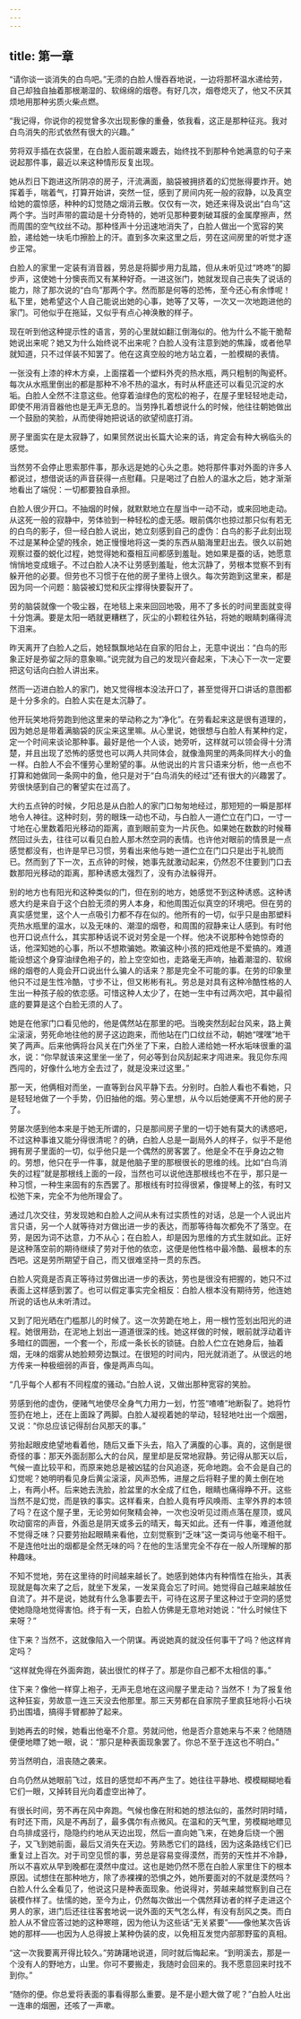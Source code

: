 ```yaml
---
---
---
```

title: 第一章
---



“请你谈一谈消失的白鸟吧。”无须的白脸人慢吞吞地说，一边将那杯温水递给劳，自己却独自抽着那根潮湿的、软绵绵的烟卷。有好几次，烟卷熄灭了，他又不厌其烦地用那种劣质火柴点燃。

“我记得，你说你的视觉曾多次出现影像的重叠，依我看，这正是那种征兆。我对白鸟消失的形式依然有很大的兴趣。”

劳将双手插在衣袋里，在白脸人面前踱来踱去，始终找不到那种令她满意的句子来说起那件事，最近以来这种情形反复出现。

她从烈日下跑进这所阴凉的房子，汗流满面，脑袋被拥挤着的幻觉胀得要炸开。她挥着手，喘着气，打算开始讲，突然一怔，感到了房间内死一般的寂静，以及真空给她的震惊感，种种的幻觉随之烟消云散。仅仅有一次，她还来得及说出“白鸟”这两个字。当时声带的震动是十分奇特的，她听见那种要刺破耳膜的金属摩擦声，然而周围的空气纹丝不动。那种怪声十分迅速地消失了，白脸人做出一个宽容的笑脸，递给她一块毛巾擦脸上的汗。直到多次来这里之后，劳在这间房里的听觉才逐步正常。

白脸人的家里一定装有消音器，劳总是将脚步用力乱踏，但从未听见过“咚咚”的脚步声，这使她十分懊丧而又有某种好奇。一进这张门，她就发现自己丧失了说话的能力，除了那次说的“白鸟”那两个字。然而那是何等的恐怖，至今还心有余悸呢！私下里，她希望这个人自己能说出她的心事，她等了又等，一次又一次地跑进他的家门。可他似乎在拖延，又似乎有点心神涣散的样子。

现在听到他这种提示性的语言，劳的心里就如翻江倒海似的。他为什么不能干脆帮她说出来呢？她又为什么始终说不出来呢？白脸人没有注意到她的焦躁，或者他早就知道，只不过佯装不知罢了。他在这真空般的地方站立着，一脸模糊的表情。

一张没有上漆的梓木方桌，上面摆着一个塑料外壳的热水瓶，两只粗制的陶瓷杯。每次从水瓶里倒出的都是那种不冷不热的温水，有时从杯底还可以看见沉淀的水垢。白脸人全然不注意这些。他穿着油绿色的宽松的袍子，在屋子里轻轻地走动，即使不用消音器他也是无声无息的。当劳挣扎着想说什么的时候，他往往朝她做出一个鼓励的笑脸，从而使得她把说话的欲望彻底打消。

房子里面实在是太寂静了，如果贸然说出长篇大论来的话，肯定会有种大祸临头的感觉。

当然劳不会停止思索那件事，那永远是她的心头之患。她将那件事对外面的许多人都说过，想借说话的声音获得一点慰藉。只是喝过了白脸人的温水之后，她才渐渐地看出了端倪：一切都要独自承担。

白脸人很少开口。不抽烟的时候，就默默地立在屋当中一动不动，或来回地走动。从这死一般的寂静中，劳体验到一种轻松的虚无感。眼前偶尔也掠过那只似有若无的白鸟的影子，但一经白脸人说出，她立刻感到自己的虚伪：白鸟的影子此刻出现不过是某种企望的残余，她正慢慢地将这一类的东西从脑海里赶出去。很久以前她观察过蚕的蜕化过程，她觉得她和蚕相互间都感到羞耻。她如果是蚕的话，她愿意悄悄地变成蛾子。不过白脸人决不让劳感到羞耻，他太沉静了，劳根本觉察不到有躲开他的必要。但劳也不习惯于在他的房子里待上很久。每次劳跑到这里来，都是因为同一个问题：脑袋被幻觉和灰尘撑得快要裂开了。

劳的脑袋就像一个吸尘器，在地毯上来来回回地吸，用不了多长的时间里面就变得十分饱满。要是太阳一晒就更糟糕了，灰尘的小颗粒往外钻，将她的眼睛刺痛得流下泪来。

昨天离开了白脸人之后，她轻飘飘地站在自家的阳台上，无意中说出：“白鸟的形象正好是弥留之际的意象嘛。”说完就为自己的发现兴奋起来，下决心下一次一定要把这句话向白脸人讲出来。

然而一迈进白脸人的家门，她又觉得根本没法开口了，甚至觉得开口讲话的意图都是十分多余的。白脸人实在是太沉静了。

他开玩笑地将劳跑到他这里来的举动称之为“净化”。在劳看起来这是很有道理的，因为她总是带着满脑袋的灰尘来这里嘛。从心里说，她很想与白脸人有某种约定，定一个时间来谈论那种事。最好是他一个人谈，她旁听，这样就可以领会得十分清楚，并且出现了恐怖的感觉也可以两人共同体会，就像渔网里的两条同样大小的鱼一样。白脸人不会不懂劳心里盼望的事。从他说出的片言只语来分析，他一点也不打算和她做同一条网中的鱼，他只是对于“白鸟消失的经过”还有很大的兴趣罢了。劳很快感到自己的奢望实在过高了。

大约五点钟的时候，夕阳总是从白脸人的家门口匆匆地经过，那短短的一瞬是那样地令人神往。这种时刻，劳的眼珠一动也不动，与白脸人一道伫立在门口，一寸一寸地在心里数着阳光移动的距离，直到眼前变为一片灰色。如果她在数数的时候蓦然回过头去，往往可以看见白脸人那木然空洞的表情。也许他对眼前的情景是一点感觉都没有，也许是早已习惯，劳看出来他与她一道伫立在门口只是出于礼貌而已。然而到了下一次，五点钟的时候，她事先就激动起来，仍然忍不住要到门口去数那阳光移动的距离，那种诱惑太强烈了，没有办法躲得开。

别的地方也有阳光和这种类似的门，但在别的地方，她感觉不到这种诱惑。这种诱惑大约是来自于这个白脸无须的男人本身，和他周围近似真空的环境吧。但在劳的真实感觉里，这个人一点吸引力都不存在似的。他所有的一切，似乎只是由那塑料壳热水瓶里的温水，以及无味的、潮湿的烟卷，和周围的寂静来让人感到。有时他也开口说点什么，其实那种话说不说对劳全是一个样。他决不说那种令她惊奇的话，他深知她的心事，所以不想欺骗她。欺骗这种小孩的把戏他是不爱搞的。难道能设想这个身穿油绿色袍子的，脸上空空如也，走路毫无声响，抽着潮湿的、软绵绵的烟卷的人竟会开口说出什么骗人的话来？那是完全不可能的事。在劳的印象里他只不过是生性冷酷，寸步不让，但又彬彬有礼。劳总是对具有这种冷酷性格的人生出一种孩子般的依恋感。可惜这种人太少了，在她一生中有过两次吧，其中最彻底的要算是这个白脸无须的人了。

她是在他家门口看见他的，他是偶然站在那里的吧。当晚突然刮起台风来，路上黄尘滚滚，劳死命地往他的房子这边跑来，而他站在门口纹丝不动，朝她“嘿嘿”地干笑了两声。后来他俩将台风关在门外坐了下来，白脸人递给她一杯水垢味很重的温水，说：“你早就该来这里坐一坐了，何必等到台风刮起来才闯进来。我见你东闯西闯的，好像什么地方全去过了，就是没来过这里。”

那一天，他俩相对而坐，一直等到台风平静下去。分别时。白脸人看也不看她，只是轻轻地做了一个手势，仍旧抽他的烟。劳心里想，从今以后她便离不开他的房子了。

劳屡次感到他本来是于她无所谓的，只是那间房子里的一切于她有莫大的诱惑吧，不过这种事谁又能分得很清呢？的确，白脸人总是一副局外人的样子，似乎不是他拥有房子里面的一切，似乎他只是一个偶然的房客罢了。他是全不在乎身边之物的。劳想，他只在乎一件事，就是他脑子里的那根很长的思维的线。比如“白鸟消失的过程”就是那根线上面的一段，当然也可以说他连那根线也不在乎，那只是一种习惯，一种生来固有的东西罢了。那根线有时拉得很紧，像提琴上的弦，有时又松弛下来，完全不为他所理会了。

通过几次交往，劳发现她和白脸人之间从未有过实质性的对话，总是一个人说出片言只语，另一个人就等待对方做出进一步的表达，而那等待每次都免不了落空。在劳，是因为词不达意，力不从心；在白脸人，却是因为思维的方式生就如此。正好是这种落空前的期待继续了劳对于他的依恋，这便是他性格中最冷酷、最根本的东西吧。这是劳所期望于自己，而又很难坚持一贯的东西。

白脸人究竟是否真正等待过劳做出进一步的表达，劳也是很没有把握的，她只不过表面上这样感到罢了。也可以假定事实完全相反：白脸人根本没有期待劳，他连她所说的话也从未听清过。

又到了阳光晒在门槛那儿的时候了。这一次劳跪在地上，用一根竹签划出阳光的进程。她很用劲，在泥地上划出一道道很深的线。她这样做的时候，眼前就浮动着许多暗红的圆圈，一个套一个，形成一条长长的锁链。白脸人伫立在她身后，抽着烟，无味的烟雾从她脸颊旁边飘过。在很短的时间内，阳光就消逝了。从很远的地方传来一种极细弱的声音，像是两声鸟叫。

“几乎每个人都有不同程度的骚动。”白脸人说，又做出那种宽容的笑脸。

劳感到他的虚伪，便赌气地使尽全身气力用力一划，竹签“喳喳”地断裂了。她将竹签扔在地上，还在上面跺了两脚。白脸人凝视着她的举动，轻轻地吐出一个烟圈，又说：“你总应该记得刮台风那天的事。”

劳抬起眼皮绝望地看着他，随后又垂下头去，陷入了满腹的心事。真的，这倒是很奇怪的事：那天外面刮那么大的台风，屋里却是反常地寂静。劳记得从那天以后，气候一直比较平和，而原来她总是被凶猛的台风追逐，死命地跑。会不会是自己的幻觉呢？她明明看见身后黄尘滚滚，风声恐怖，进屋之后将鞋子里的黄土倒在地上，有两小杯。后来她去洗脸，脸盆里的水全成了红色，眼睛也痛得睁不开。这些当然不是幻觉，而是铁的事实。这样看来，白脸人竟有呼风唤雨、主宰外界的本领了吗？在这个屋子里，无论劳如何聚精会神，一次也没听见过雨点落在屋顶，或风吹动窗帘的声音，外面总是阴天或多云的晴天，每天如此。还有一件事，难道他就不觉得乏味？只要劳抬起眼睛来看他，立刻觉察到“乏味”这一类词与他毫不相干。不是连他吐出的烟都是全然无味的吗？在他的生活里完全不存在一般人所理解的那种趣味。

不知不觉地，劳在这里待的时间越来越长了。她感到她体内有种惰性在抬头，其表现就是每次来了之后，就坐下发呆，一发呆竟会忘了时间。她觉得自己越来越放任自流了。并不是说，她就有什么急事要去干，可待在这房子里这种过于空洞的感觉使她隐隐地觉得害怕。终于有一天，白脸人仿佛是无意地对她说：“什么时候住下来呀？”

住下来？当然不，这就像陷入一个阴谋。再说她真的就没任何事干了吗？他这样肯定吗？

“这样就免得在外面奔跑，装出很忙的样子了。那是你自己都不太相信的事。”

住下来？像他一样穿上袍子，无声无息地在这间屋子里走动？当然不！为了报复他这种狂妄，劳故意一连三天没去他那里。那三天劳都在自家院子里疯狂地将小石块扔出围墙，搞得手臂都肿了起来。

到她再去的时候，她看出他毫不介意。劳就问他，他是否介意她来与不来？他随随便便地瞟了她一眼，说：“那只是种表面现象罢了。你总不至于连这也不明白。”

劳当然明白，沮丧随之袭来。

白鸟仍然从她眼前飞过，炫目的感觉却不再产生了。她往往平静地、模模糊糊地看它们一眼，又掉转目光向着虚空出神了。

有很长时间，劳不再在风中奔跑。气候也像在附和她的想法似的，虽然时阴时晴，有时还下雨，风是不再刮了，最多偶尔有点微风。在温和的天气里，劳模糊地瞟见白鸟排成竖行，隐隐约约地从天边出现，然后一直向她飞来，在她身后绕一个圈子，又飞到她前面，最后又消失在天边。劳熟悉它们的路线，因为这条路线它们已重复过上百次。对于司空见惯的事，劳总是容易变得漠然，而劳的天性并不冷静，所以不喜欢从早到晚都在漠然中度过。这也是她仍然不愿在白脸人家里住下的根本原因。试想住在那种地方，除了赤裸裸的恐惧之外，她所要面对的不就是漠然吗？白脸人什么全看见了，他说这只是种表面现象。他说得对，劳越来越觉察到自己在装模作样了。怯懦的她，至今为止，仍然每次做出一个偶然拜访者的样子走进这个男人的家，进门后还往往客套地说一说外面的天气怎么样，有没有刮风之类。而白脸人从不曾应答过她的这种寒暄，因为他认为这些话“无关紧要”——像他某次告诉她的那样——也因为人总得披上某种伪装的皮，以免相互发觉内部那野蛮的真相。

“这一次我要离开得比较久。”劳踌躇地说道，同时就后悔起来。“到明溪去，那是一个没有人的野地方，山里。你可不要搬走，我随时会回来的。我不愿意回来时找不到你。”

“随你的便。你总爱将表面的事看得那么重要。是不是小题大做了呢？”白脸人吐出一连串的烟圈，还咳了一声嗽。